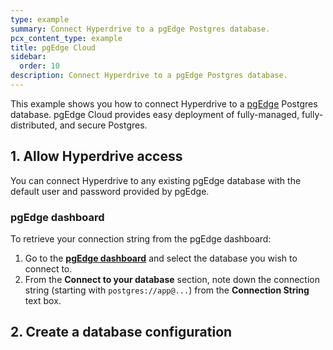 ```yaml
---
type: example
summary: Connect Hyperdrive to a pgEdge Postgres database.
pcx_content_type: example
title: pgEdge Cloud
sidebar:
  order: 10
description: Connect Hyperdrive to a pgEdge Postgres database.
---
```



This example shows you how to connect Hyperdrive to a [pgEdge](https://pgedge.com/) Postgres database. pgEdge Cloud provides easy deployment of fully-managed, fully-distributed, and secure Postgres.

## 1. Allow Hyperdrive access

You can connect Hyperdrive to any existing pgEdge database with the default user and password provided by pgEdge.

### pgEdge dashboard

To retrieve your connection string from the pgEdge dashboard:

1. Go to the [**pgEdge dashboard**](https://app.pgedge.com) and select the database you wish to connect to.
2. From the **Connect to your database** section, note down the connection string (starting with `postgres://app@...`) from the **Connection String** text box.

## 2. Create a database configuration

<Render file="create-hyperdrive-config" />

